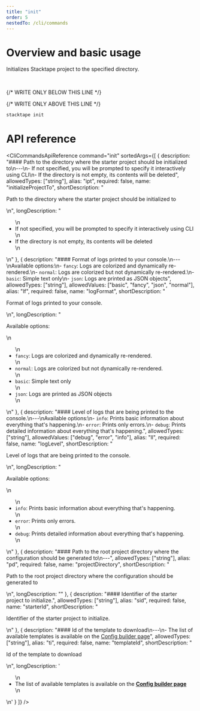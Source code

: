 ```yaml
---
title: "init"
order: 5
nestedTo: /cli/commands
---
```


# Overview and basic usage

Initializes Stacktape project to the specified directory.

<br />

{/* WRITE ONLY BELOW THIS LINE */}

{/* WRITE ONLY ABOVE THIS LINE */}

```bash
stacktape init
```

# API reference

<CliCommandsApiReference
  command="init"
  sortedArgs={[
    {
      description:
        "#### Path to the directory where the starter project should be initialized to\n---\n- If not specified, you will be prompted to specify it interactively using CLI\n- If the directory is not empty, its contents will be deleted",
      allowedTypes: ["string"],
      alias: "ipt",
      required: false,
      name: "initializeProjectTo",
      shortDescription: "<p> Path to the directory where the starter project should be initialized to</p>\n",
      longDescription:
        "<ul>\n<li>If not specified, you will be prompted to specify it interactively using CLI</li>\n<li>If the directory is not empty, its contents will be deleted</li>\n</ul>\n"
    },
    {
      description:
        "#### Format of logs printed to your console.\n---\nAvailable options:\n- `fancy`: Logs are colorized and dynamically re-rendered.\n- `normal`: Logs are colorized but not dynamically re-rendered.\n- `basic`: Simple text only\n- `json`: Logs are printed as JSON objects",
      allowedTypes: ["string"],
      allowedValues: ["basic", "fancy", "json", "normal"],
      alias: "lf",
      required: false,
      name: "logFormat",
      shortDescription: "<p> Format of logs printed to your console.</p>\n",
      longDescription:
        "<p>Available options:</p>\n<ul>\n<li><code>fancy</code>: Logs are colorized and dynamically re-rendered.</li>\n<li><code>normal</code>: Logs are colorized but not dynamically re-rendered.</li>\n<li><code>basic</code>: Simple text only</li>\n<li><code>json</code>: Logs are printed as JSON objects</li>\n</ul>\n"
    },
    {
      description:
        "#### Level of logs that are being printed to the console.\n---\nAvailable options:\n- `info`: Prints basic information about everything that's happening.\n- `error`: Prints only errors.\n- `debug`: Prints detailed information about everything that's happening.",
      allowedTypes: ["string"],
      allowedValues: ["debug", "error", "info"],
      alias: "ll",
      required: false,
      name: "logLevel",
      shortDescription: "<p> Level of logs that are being printed to the console.</p>\n",
      longDescription:
        "<p>Available options:</p>\n<ul>\n<li><code>info</code>: Prints basic information about everything that&#39;s happening.</li>\n<li><code>error</code>: Prints only errors.</li>\n<li><code>debug</code>: Prints detailed information about everything that&#39;s happening.</li>\n</ul>\n"
    },
    {
      description: "#### Path to the root project directory where the configuration should be generated to\n---",
      allowedTypes: ["string"],
      alias: "pd",
      required: false,
      name: "projectDirectory",
      shortDescription: "<p> Path to the root project directory where the configuration should be generated to</p>\n",
      longDescription: ""
    },
    {
      description: "#### Identifier of the starter project to initialize.",
      allowedTypes: ["string"],
      alias: "sid",
      required: false,
      name: "starterId",
      shortDescription: "<p> Identifier of the starter project to initialize.</p>\n"
    },
    {
      description:
        "#### Id of the template to download\n---\n- The list of available templates is available on the [Config builder page](https://console.stacktape.com/templates)",
      allowedTypes: ["string"],
      alias: "ti",
      required: false,
      name: "templateId",
      shortDescription: "<p> Id of the template to download</p>\n",
      longDescription:
        '<ul>\n<li>The list of available templates is available on the <a href="https://console.stacktape.com/templates" style="font-weight: bold;" target="_blank" rel="noreferrer" onclick="event.stopPropagation();">Config builder page</a></li>\n</ul>\n'
    }
  ]}
/>
